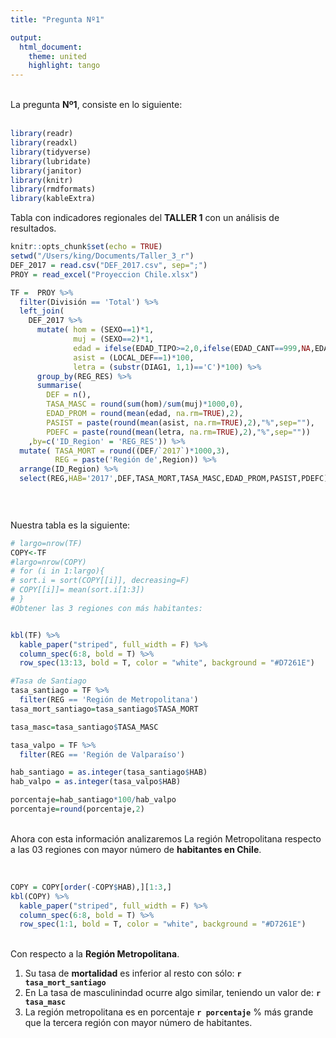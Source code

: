 ```yaml
---
title: "Pregunta Nº1"

output:
  html_document:
    theme: united
    highlight: tango
---
```

\
La pregunta **Nº1**, consiste en lo siguiente:
\
\

```r
library(readr)
library(readxl)
library(tidyverse)
library(lubridate)
library(janitor)
library(knitr)
library(rmdformats)
library(kableExtra)
```
<p>Tabla con indicadores regionales del **TALLER 1** con un análisis
de resultados.</p>
```r
knitr::opts_chunk$set(echo = TRUE)
setwd("/Users/king/Documents/Taller_3_r")
DEF_2017 = read.csv("DEF_2017.csv", sep=";")
PROY = read_excel("Proyeccion Chile.xlsx")

TF =  PROY %>%
  filter(División == 'Total') %>%   
  left_join(                        
    DEF_2017 %>%
      mutate( hom = (SEXO==1)*1, 
              muj = (SEXO==2)*1, 
              edad = ifelse(EDAD_TIPO>=2,0,ifelse(EDAD_CANT==999,NA,EDAD_CANT)),
              asist = (LOCAL_DEF==1)*100,
              letra = (substr(DIAG1, 1,1)=='C')*100) %>% 
      group_by(REG_RES) %>% 
      summarise(
        DEF = n(),
        TASA_MASC = round(sum(hom)/sum(muj)*1000,0),
        EDAD_PROM = round(mean(edad, na.rm=TRUE),2),
        PASIST = paste(round(mean(asist, na.rm=TRUE),2),"%",sep=""),
        PDEFC = paste(round(mean(letra, na.rm=TRUE),2),"%",sep="")) 
    ,by=c('ID_Region' = 'REG_RES')) %>% 
  mutate( TASA_MORT = round((DEF/`2017`)*1000,3),
          REG = paste('Región de',Region)) %>% 
  arrange(ID_Region) %>% 
  select(REG,HAB='2017',DEF,TASA_MORT,TASA_MASC,EDAD_PROM,PASIST,PDEFC)

  
 
```

Nuestra tabla es la siguiente:

```r
# largo=nrow(TF)
COPY<-TF
#largo=nrow(COPY)
# for (i in 1:largo){
# sort.i = sort(COPY[[i]], decreasing=F)
# COPY[[i]]= mean(sort.i[1:3])
# }
#Obtener las 3 regiones con más habitantes:


kbl(TF) %>%
  kable_paper("striped", full_width = F) %>%
  column_spec(6:8, bold = T) %>%
  row_spec(13:13, bold = T, color = "white", background = "#D7261E")


```

```r
#Tasa de Santiago
tasa_santiago = TF %>%
  filter(REG == 'Región de Metropolitana')
tasa_mort_santiago=tasa_santiago$TASA_MORT

tasa_masc=tasa_santiago$TASA_MASC

tasa_valpo = TF %>%
  filter(REG == 'Región de Valparaíso')

hab_santiago = as.integer(tasa_santiago$HAB)
hab_valpo = as.integer(tasa_valpo$HAB)

porcentaje=hab_santiago*100/hab_valpo
porcentaje=round(porcentaje,2)

```

\
Ahora con esta información analizaremos La región Metropolitana respecto a las 03 regiones con mayor número de **habitantes en Chile**.

\
```r
COPY = COPY[order(-COPY$HAB),][1:3,]
kbl(COPY) %>%
  kable_paper("striped", full_width = F) %>%
  column_spec(6:8, bold = T) %>%
  row_spec(1:1, bold = T, color = "white", background = "#D7261E")
```

\
Con respecto a la  **Región Metropolitana**.
\

1. Su tasa de **mortalidad** es inferior al resto con sólo: **`r tasa_mort_santiago`**
2. En La tasa de masculinindad ocurre algo similar, teniendo un valor de:  **`r tasa_masc`**
3. La región metropolitana es en porcentaje **`r porcentaje`** % más grande que la tercera región con mayor número de habitantes.

